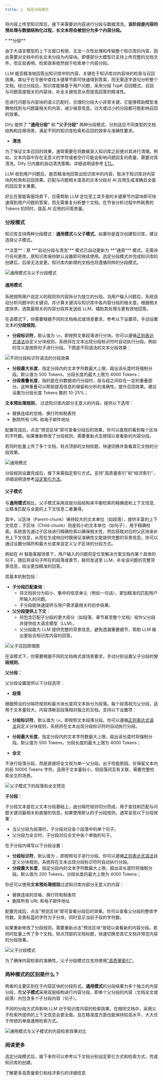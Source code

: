 ```yaml
---
title: 2. 指定分段模式
---
```


将内容上传至知识库后，接下来需要对内容进行分段与数据清洗。**该阶段是内容的预处理与数据结构化过程，长文本将会被划分为多个内容分段。**


<Accordion title="什么是分段与清洗策略？">
* **分段**

由于大语言模型的上下文窗口有限，无法一次性处理和传输整个知识库的内容，因此需要对文档中的长文本分段为内容块。即便部分大模型已支持上传完整的文档文件，但实验表明，检索效率依然弱于检索单个内容分段。

LLM 能否精准地回答出知识库中的内容，关键在于知识库对内容块的检索与召回效果。类似于在手册中查找关键章节即可快速得到答案，而无需逐字逐句分析整个文档。经过分段后，知识库能够基于用户问题，采用分段 TopK 召回模式，召回与问题高度相关的内容块，补全关键信息从而提高回答的精准性。

在进行问题与内容块的语义匹配时，合理的分段大小非常关键，它能够帮助模型准确地找到与问题最相关的内容，减少噪音信息。过大或过小的分段都可能影响召回的效果。

Dify 提供了 **"通用分段"** 和 **"父子分段"** 两种分段模式，分别适应不同类型的文档结构和应用场景，满足不同的知识库检索和召回的效率与准确性要求。

* **清洗**

为了保证文本召回的效果，通常需要在将数据录入知识库之前便对其进行清理。例如，文本内容中存在无意义的字符或者空行可能会影响问题回复的质量，需要对其清洗。Dify 已内置的自动清洗策略，详细说明请参考 [ETL](/zh-hans/guides/knowledge-base/create-knowledge-and-upload-documents/chunking-and-cleaning-text)。
</Accordion>

LLM 收到用户问题后，能否精准地回答出知识库中的内容，取决于知识库对内容块的检索和召回效果。匹配与问题相关度高的文本分段对 AI 应用生成准确且全面的回应至关重要。

好比在智能客服场景下，仅需帮助 LLM 定位至工具手册的关键章节内容块即可快速得到用户问题的答案，而无需重复分析整个文档。在节省分析过程中所耗费的 Tokens 的同时，提高 AI 应用的问答质量。

### 分段模式

知识库支持两种分段模式：**通用模式**与**父子模式**。如果你是首次创建知识库，建议选择父子模式。

<Info>
**注意**：原 **"自动分段与清洗"** 模式已自动更新为 **"通用"** 模式。无需进行任何更改，原知识库保持默认设置即可继续使用。选定分段模式并完成知识库的创建后，后续无法变更。知识库内新增的文档也将遵循同样的分段模式。
</Info>

![通用模式与父子分段模式](https://assets-docs.dify.ai/2024/12/b3052a6aae6e4d0e5701dde3a859e326.png)

#### 通用模式

系统按照用户自定义的规则将内容拆分为独立的分段。当用户输入问题后，系统自动分析问题中的关键词，并计算关键词与知识库中各内容分段的相关度。根据相关度排序，选取最相关的内容分段并发送给 LLM，辅助其处理与更有效地回答。

在该模式下，你需要根据不同的文档格式或场景要求，参考以下设置项，手动设置文本的**分段规则**。

* **分段标识符**，默认值为 `\n`，即按照文章段落进行分块。你可以遵循[正则表达式语法](https://regexr.com/)自定义分块规则，系统将在文本出现分段标识符时自动执行分段。例如  的含义是按照句子进行分段。下图是不同语法的文本分段效果：

![不同分段标识符语法的分段效果](https://assets-docs.dify.ai/2024/12/2c19c1c1a0446c00e3c07d6f4c8968e4.png)

* **分段最大长度**，指定分段内的文本字符数最大上限，超出该长度时将强制分段。默认值为 500 Tokens，分段长度的最大上限为 4000 Tokens；
* **分段重叠长度**，指的是在对数据进行分段时，段与段之间存在一定的重叠部分。这种重叠可以帮助提高信息的保留和分析的准确性，提升召回效果。建议设置为分段长度 Tokens 数的 10-25%；

**文本预处理规则，** 过滤知识库内部分无意义的内容。提供以下选项：

* 替换连续的空格、换行符和制表符
* 删除所有 URL 和电子邮件地址

配置完成后，点击"预览区块"即可查看分段后的效果。你可以直观的看到每个区块的字符数。如果重新修改了分段规则，需要重新点击按钮以查看新的内容分段。

若同时批量上传了多个文档，轻点顶部的文档标题，快速切换并查看其它文档的分段效果。

![通用模式](https://assets-docs.dify.ai/2024/12/b3ec2ce860550563234ca22967abdd17.png)

分段规则设置完成后，接下来需指定索引方式。支持"高质量索引"和"经济索引"，详细说明请参考[设定索引方法](/zh-hans/guides/knowledge-base/create-knowledge-and-upload-documents/setting-indexing-methods)。

#### **父子模式**

与**通用模式**相比，父子模式采用双层分段结构来平衡检索的精确度和上下文信息,让精准匹配与全面的上下文信息二者兼得。

其中，父区块（Parent-chunk）保持较大的文本单位（如段落），提供丰富的上下文信息；子区块（Child-chunk）则是较小的文本单位（如句子），用于精确检索。系统首先通过子区块进行精确检索以确保相关性，然后获取对应的父区块来补充上下文信息，从而在生成响应时既保证准确性又能提供完整的背景信息。你可以通过设置分隔符和最大长度来自定义父子区块的分段方式。

例如在 AI 智能客服场景下，用户输入的问题将定位至解决方案文档内某个具体的句子，随后将该句子所在的段落或章节，联同发送至 LLM，补全该问题的完整背景信息，给出更加精准的回答。

其基本机制包括：

* **子分段匹配查询**：
  * 将文档拆分为较小、集中的信息单元（例如一句话），更加精准的匹配用户所输入的问题。
  * 子分段能快速提供与用户需求最相关的初步结果。
* **父分段提供上下文**：
  * 将包含匹配子分段的更大部分（如段落、章节甚至整个文档）视作父分段并提供给大语言模型（LLM）。
  * 父分段能为 LLM 提供完整的背景信息，避免遗漏重要细节，帮助 LLM 输出更贴合知识库内容的回答。

![父子召回原理图](https://assets-docs.dify.ai/2024/12/3e6820c10bd7c5f6884930e3a14e7b66.png)

在该模式下，你需要根据不同的文档格式或场景要求，手动分别设置父子分段的**分段规则**。

**父分段：**

父分段设置提供以下分段选项：

* **段落**

根据预设的分隔符规则和最大块长度将文本拆分为段落。每个段落视为父分段，适用于文本量较大，内容清晰且段落相对独立的文档。支持以下设置项：

* **分段标识符**，默认值为 `\n`，即按照文本段落分段。你可以遵循[正则表达式语法](https://regexr.com/)自定义分块规则，系统将在文本出现分段标识符时自动执行分段。
* **分段最大长度**，指定分段内的文本字符数最大上限，超出该长度时将强制分段。默认值为 500 Tokens，分段长度的最大上限为 4000 Tokens；

* **全文**

不进行段落分段，而是直接将全文视为单一父分段。出于性能原因，仅保留文本内的前 10000 Tokens 字符，适用于文本量较小，但段落间互有关联，需要完整检索全文的场景。

![父子模式下的段落和全文预览](https://assets-docs.dify.ai/2024/12/e3814336710d445a99a9ded3d251622b.png)

**子分段：**

子分段文本是在父文本分段基础上，由分隔符规则切分而成，用于查找和匹配与问题关键词最相关和直接的信息。如果使用默认的子分段规则，通常呈现以下分段效果：

* 当父分段为段落时，子分段对应各个段落中的单个句子。
* 父分段为全文时，子分段对应全文中各个单独的句子。

在子分段内填写以下分段设置：

* **分段标识符**，默认值为 ，即按照句子进行分段。你可以遵循[正则表达式语法](https://regexr.com/)自定义分块规则，系统将在文本出现分段标识符时自动执行分段。
* **分段最大长度**，指定分段内的文本字符数最大上限，超出该长度时将强制分段。默认值为 200 Tokens，分段长度的最大上限为 4000 Tokens；

你还可以使用**文本预处理规则**过滤知识库内部分无意义的内容：

* 替换连续的空格、换行符和制表符
* 删除所有 URL 和电子邮件地址

配置完成后，点击"预览区块"即可查看分段后的效果。你可以查看父分段的整体字符数。背景标蓝的字符为子分块，同时显示当前子段的字符数。

如果重新修改了分段规则，需要重新点击"预览区块"按钮以查看新的内容分段。若同时批量上传了多个文档，轻点顶部的文档标题，快速切换至其它文档并预览内容的分段效果。

![父子分段模式](https://assets-docs.dify.ai/2024/12/af5c9a68f85120a6ea687bf93ecfb80a.png)

为了确保内容检索的准确性，父子分段模式仅支持使用["高质量索引"](/zh-hans/guides/knowledge-base/create-knowledge-and-upload-documents/chunking-and-cleaning-text)。

### 两种模式的区别是什么？

两者的主要区别在于内容区块的分段形式。**通用模式**的分段结果为多个独立的内容分段，而**父子模式**采用双层结构进行内容分段，即单个父分段的内容（文档全文或段落）内包含多个子分段内容（句子）。

不同的分段方式将影响 LLM 对于知识库内容的检索效果。在相同文档中，采用父子检索所提供的上下文信息会更全面，且在精准度方面也能保持较高水平，大大优于传统的单层通用检索方式。

![通用模式与父子模式的内容检索效果对比](https://assets-docs.dify.ai/2024/12/0b614c6a07c6ea2151fe17d85ce6a1d1.png)

### 阅读更多

选定分段模式后，接下来你可以参考以下文档分别设定索引方式和检索方式，完成知识库的创建。

<Card title="设定索引方法" icon="link" href="setting-indexing-methods.md">
  了解更多高质量索引和经济索引的详细信息
</Card>
